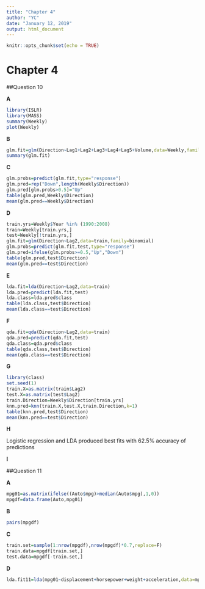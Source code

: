 ```yaml
---
title: "Chapter 4"
author: "YC"
date: "January 12, 2019"
output: html_document
---
```


```r
knitr::opts_chunk$set(echo = TRUE)
```

# Chapter 4

##Question 10

__A__
```r
library(ISLR)
library(MASS)
summary(Weekly)
plot(Weekly)
```

__B__
```r
glm.fit=glm(Direction~Lag1+Lag2+Lag3+Lag4+Lag5+Volume,data=Weekly,family=binomial)
summary(glm.fit)
```

__C__
```r
glm.probs=predict(glm.fit,type="response")
glm.pred=rep("Down",length(Weekly$Direction))
glm.pred[glm.probs>0.5]="Up"
table(glm.pred,Weekly$Direction)
mean(glm.pred==Weekly$Direction)
```

__D__
```r
train.yrs=Weekly$Year %in% (1990:2008)
train=Weekly[train.yrs,]
test=Weekly[!train.yrs,]
glm.fit=glm(Direction~Lag2,data=train,family=binomial)
glm.probs=predict(glm.fit,test,type="response")
glm.pred=ifelse(glm.probs>=0.5,"Up","Down")
table(glm.pred,test$Direction)
mean(glm.pred==test$Direction)
```

__E__
```r
lda.fit=lda(Direction~Lag2,data=train)
lda.pred=predict(lda.fit,test)
lda.class=lda.pred$class
table(lda.class,test$Direction)
mean(lda.class==test$Direction)
```

__F__
```r
qda.fit=qda(Direction~Lag2,data=train)
qda.pred=predict(qda.fit,test)
qda.class=qda.pred$class
table(qda.class,test$Direction)
mean(qda.class==test$Direction)
```

__G__
```r
library(class)
set.seed(1)
train.X=as.matrix(train$Lag2)
test.X=as.matrix(test$Lag2)
train.Direction=Weekly$Direction[train.yrs]
knn.pred=knn(train.X,test.X,train.Direction,k=1)
table(knn.pred,test$Direction)
mean(knn.pred==test$Direction)
```

__H__

Logistic regression and LDA produced best fits with 62.5% accuracy of predictions

__I__



##Question 11

__A__
```r
mpg01=as.matrix(ifelse((Auto$mpg)>median(Auto$mpg),1,0))
mpgdf=data.frame(Auto,mpg01)
```

__B__
```r
pairs(mpgdf)
```

__C__
```r
train.set=sample(1:nrow(mpgdf),nrow(mpgdf)*0.7,replace=F)
train.data=mpgdf[train.set,]
test.data=mpgdf[-train.set,]
```

__D__
```r
lda.fit11=lda(mpg01~displacement+horsepower+weight+acceleration,data=mpgdf)
```

